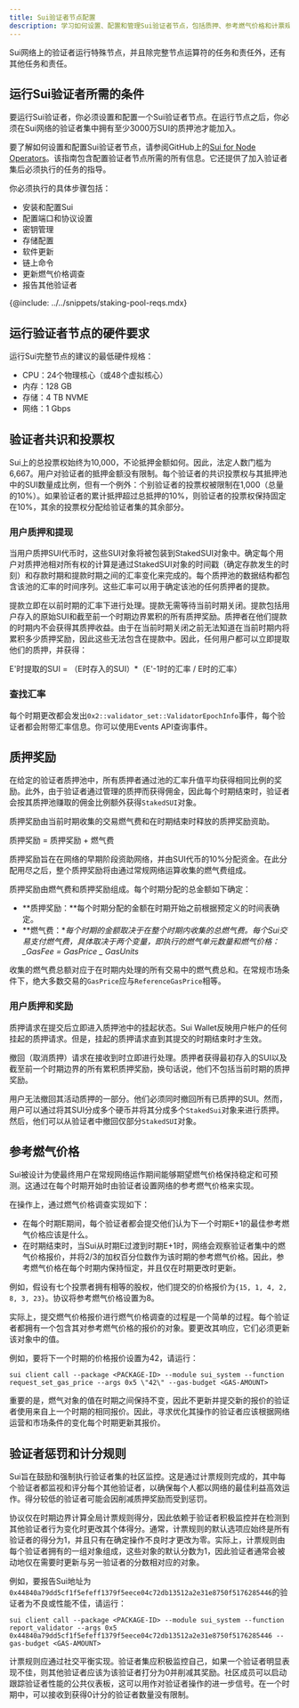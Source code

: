 ```yaml
---
title: Sui验证者节点配置
description: 学习如何设置、配置和管理Sui验证者节点，包括质押、参考燃气价格和计票规则。
---
```


Sui网络上的验证者运行特殊节点，并且除完整节点运算符的任务和责任外，还有其他任务和责任。

## 运行Sui验证者所需的条件

要运行Sui验证者，你必须设置和配置一个Sui验证者节点。在运行节点之后，你必须在Sui网络的验证者集中拥有至少3000万SUI的质押池才能加入。

要了解如何设置和配置Sui验证者节点，请参阅GitHub上的[Sui for Node Operators](https://github.com/MystenLabs/sui/blob/main/nre/sui_for_node_operators.md)。该指南包含配置验证者节点所需的所有信息。它还提供了加入验证者集后必须执行的任务的指导。

你必须执行的具体步骤包括：

- 安装和配置Sui
- 配置端口和协议设置
- 密钥管理
- 存储配置
- 软件更新
- 链上命令
- 更新燃气价格调查
- 报告其他验证者

{@include: ../../snippets/staking-pool-reqs.mdx}

## 运行验证者节点的硬件要求

运行Sui完整节点的建议的最低硬件规格：

- CPU：24个物理核心（或48个虚拟核心）
- 内存：128 GB
- 存储：4 TB NVME
- 网络：1 Gbps

## 验证者共识和投票权

Sui上的总投票权始终为10,000，不论抵押金额如何。因此，法定人数门槛为6,667。用户对验证者的抵押金额没有限制。每个验证者的共识投票权与其抵押池中的SUI数量成比例，但有一个例外：个别验证者的投票权被限制在1,000（总量的10%）。如果验证者的累计抵押超过总抵押的10%，则验证者的投票权保持固定在10%，其余的投票权分配给验证者集的其余部分。

### 用户质押和提现

当用户质押SUI代币时，这些SUI对象将被包装到StakedSUI对象中。确定每个用户对质押池相对所有权的计算是通过StakedSUI对象的时间戳（确定存款发生的时刻）和存款时期和提款时期之间的汇率变化来完成的。每个质押池的数据结构都包含该池的汇率的时间序列。这些汇率可以用于确定该池的任何质押者的提款。

提款立即在以前时期的汇率下进行处理。提款无需等待当前时期关闭。提款包括用户存入的原始SUI和截至前一个时期边界累积的所有质押奖励。质押者在他们提款的时期内不会获得其质押收益。由于在当前时期关闭之前无法知道在当前时期内将累积多少质押奖励，因此这些无法包含在提款中。因此，任何用户都可以立即提取他们的质押，并获得：

E'时提取的SUI = （E时存入的SUI）*（E'-1时的汇率 / E时的汇率）

### 查找汇率

每个时期更改都会发出`0x2::validator_set::ValidatorEpochInfo`事件，每个验证者都会附带汇率信息。你可以使用Events API查询事件。

## 质押奖励

在给定的验证者质押池中，所有质押者通过池的汇率升值平均获得相同比例的奖励。此外，由于验证者通过管理的质押而获得佣金，因此每个时期结束时，验证者会按其质押池赚取的佣金比例额外获得`StakedSUI`对象。

质押奖励由当前时期收集的交易燃气费和在时期结束时释放的质押奖励资助。

质押奖励 = 质押奖励 + 燃气费

质押奖励旨在在网络的早期阶段资助网络，并由SUI代币的10%分配资金。在此分配用尽之后，整个质押奖励将由通过常规网络运算收集的燃气费组成。

质押奖励由燃气费和质押奖励组成。每个时期分配的总金额如下确定：

- **质押奖励：**每个时期分配的金额在时期开始之前根据预定义的时间表确定。
- **燃气费：**每个时期的金额取决于在整个时期内收集的总燃气费。每个Sui交易支付燃气费，具体取决于两个变量，即执行的燃气单元数量和燃气价格：
  _GasFee = GasPrice _ GasUnits*

收集的燃气费总额对应于在时期内处理的所有交易中的燃气费总和。在常规市场条件下，绝大多数交易的`GasPrice`应与`ReferenceGasPrice`相等。



### 用户质押和奖励

质押请求在提交后立即进入质押池中的挂起状态。Sui Wallet反映用户帐户的任何挂起的质押请求。但是，挂起的质押请求直到其提交的时期结束时才生效。

撤回（取消质押）请求在接收到时立即进行处理。质押者获得最初存入的SUI以及截至前一个时期边界的所有累积质押奖励，换句话说，他们不包括当前时期的质押奖励。

用户无法撤回其活动质押的一部分。他们必须同时撤回所有已质押的SUI。然而，用户可以通过将其SUI分成多个硬币并将其分成多个`StakedSui`对象来进行质押。然后，他们可以从验证者中撤回仅部分`StakedSUI`对象。

## 参考燃气价格

Sui被设计为使最终用户在常规网络运作期间能够期望燃气价格保持稳定和可预测。这通过在每个时期开始时由验证者设置网络的参考燃气价格来实现。

在操作上，通过燃气价格调查实现如下：

- 在每个时期E期间，每个验证者都会提交他们认为下一个时期E+1的最佳参考燃气价格应该是什么。
- 在时期结束时，当Sui从时期E过渡到时期E+1时，网络会观察验证者集中的燃气价格报价，并将2/3的加权百分位数作为该时期的参考燃气价格。因此，参考燃气价格在每个时期内保持恒定，并且仅在时期更改时更新。

例如，假设有七个投票者拥有相等的股权，他们提交的价格报价为`{15, 1, 4, 2, 8, 3, 23}`。协议将参考燃气价格设置为8。

实际上，提交燃气价格报价进行燃气价格调查的过程是一个简单的过程。每个验证者都拥有一个包含其对参考燃气价格的报价的对象。要更改其响应，它们必须更新该对象中的值。

例如，要将下一个时期的价格报价设置为42，请运行：

```shell
sui client call --package <PACKAGE-ID> --module sui_system --function request_set_gas_price --args 0x5 \"42\" --gas-budget <GAS-AMOUNT>
```

重要的是，燃气对象的值在时期之间保持不变，因此不更新并提交新的报价的验证者使用来自上一个时期的相同报价。因此，寻求优化其操作的验证者应该根据网络运营和市场条件的变化每个时期更新其报价。

## 验证者惩罚和计分规则

Sui旨在鼓励和强制执行验证者集的社区监控。这是通过计票规则完成的，其中每个验证者都监视和评分每个其他验证者，以确保每个人都以网络的最佳利益高效运作。得分较低的验证者可能会因削减质押奖励而受到惩罚。

协议仅在时期边界计算全局计票规则得分，因此依赖于验证者积极监控并在检测到其他验证者行为变化时更改其个体得分。通常，计票规则的默认选项应始终是所有验证者的得分为1，并且只有在确定操作不良时才更改为零。实际上，计票规则由每个验证者拥有的一组对象组成，这些对象的默认分数为1，因此验证者通常会被动地仅在需要时更新与另一验证者的分数相对应的对象。

例如，要报告Sui地址为`0x44840a79dd5cf1f5efeff1379f5eece04c72db13512a2e31e8750f5176285446`的验证者为不良或性能不佳，请运行：

```shell
sui client call --package <PACKAGE-ID> --module sui_system --function report_validator --args 0x5 0x44840a79dd5cf1f5efeff1379f5eece04c72db13512a2e31e8750f5176285446 --gas-budget <GAS-AMOUNT>
```

计票规则应通过社交平衡实现。验证者集应积极监控自己，如果一个验证者明显表现不佳，则其他验证者应该为该验证者打分为0并削减其奖励。社区成员可以启动跟踪验证者性能的公共仪表板，这可以用作对验证者操作的进一步信号。在一个时期中，可以接收到获得0计分的验证者数量没有限制。
